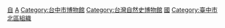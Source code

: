 {{Catmore}}


[[Category:台灣國立博物館|自]]
[[Category:中華民國教育部|A]]
[[Category:台中市博物館|Category:台中市博物館]]
[[Category:台灣自然史博物館|Category:台灣自然史博物館]]
[[Category:台中市的政府機構|國]]
[[Category:臺中市北區組織|Category:臺中市北區組織]]